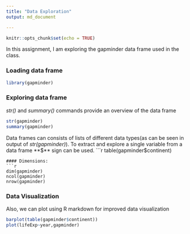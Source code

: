 ```yaml
---
title: "Data Exploration"
output: md_document

---
```


```r
knitr::opts_chunk$set(echo = TRUE)
```

In this assignment, I am exploring the gapminder data frame 
used in the class.

### Loading data frame

```r
library(gapminder)
```
### Exploring data frame

*str()* and *summary()* commands provide an overview of the data frame
```r
str(gapminder)
summary(gapminder)
```
Data frames can consists of lists of different data types(as can be seen in output of *str(gapminder)*).
To extract and explore a single variable from a data frame **$** sign can be used.
```r
table(gapminder$continent)
```
#### Dimensions:
```r
dim(gapminder)
ncol(gapminder)
nrow(gapminder)
```
### Data Visualization
Also, we can plot using R markdown for improved data visualization
```r
barplot(table(gapminder$continent))
plot(lifeExp~year,gapminder)
```

